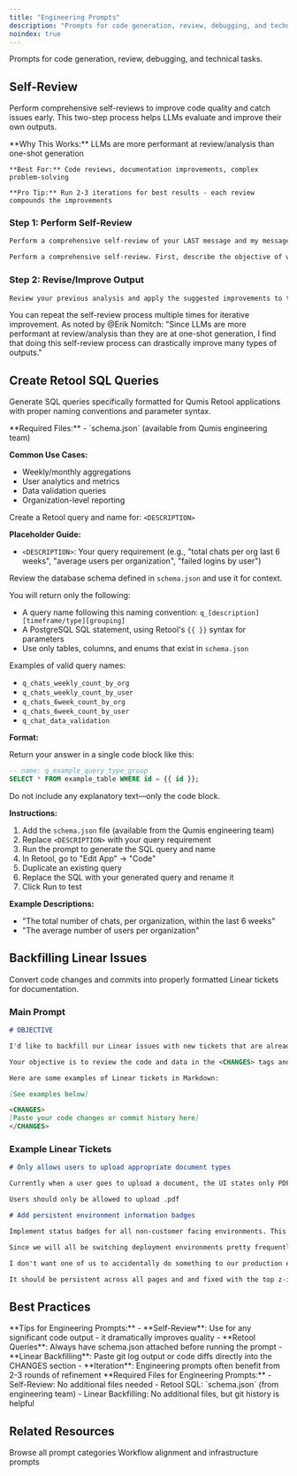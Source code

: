 ```yaml
---
title: "Engineering Prompts"
description: "Prompts for code generation, review, debugging, and technical tasks"
noindex: true
---
```


<Info>
  Prompts for code generation, review, debugging, and technical tasks.
</Info>

## Self-Review

Perform comprehensive self-reviews to improve code quality and catch issues early. This two-step process helps LLMs evaluate and improve their own outputs.

  <Tip>
    **Why This Works:** LLMs are more performant at review/analysis than one-shot generation

    **Best For:** Code reviews, documentation improvements, complex problem-solving

    **Pro Tip:** Run 2-3 iterations for best results - each review compounds the improvements
  </Tip>

### Step 1: Perform Self-Review

<CodeGroup>

```markdown Review Last Message
Perform a comprehensive self-review of your LAST message and my message before that. First, describe the objective of what I had asked for and what you had replied with in your response. This process involves analyzing your response, evaluating relevant attributes, and providing constructive feedback for improvement. Your goal is to produce a thorough, objective, and actionable self-review. Add scores (0.0-10.0) for each of your evaluations then a final overall score.
```

```markdown Review Modifications (General)
Perform a comprehensive self-review. First, describe the objective of what I had asked for and what you had replied with in your response(s). This process involves analyzing your response(s), evaluating relevant attributes, and providing constructive feedback for improvement. Your goal is to produce a thorough, objective, and actionable self-review. Add scores (0.0-10.0) for each of your evaluations then a final overall score.
```

</CodeGroup>

### Step 2: Revise/Improve Output

```markdown
Review your previous analysis and apply the suggested improvements to the process described in the original content. Focus on enhancing the score for the attributes that you have scored, while maintaining the original intent and structure.
```

<Note>
  You can repeat the self-review process multiple times for iterative improvement. As noted by @Erik Nomitch: "Since LLMs are more performant at review/analysis than they are at one-shot generation, I find that doing this self-review process can drastically improve many types of outputs."
</Note>

## Create Retool SQL Queries

Generate SQL queries specifically formatted for Qumis Retool applications with proper naming conventions and parameter syntax.

<Accordion title="Retool SQL Query Generator" icon="database">

<Warning>
**Required Files:**
- `schema.json` (available from Qumis engineering team)

**Common Use Cases:**
- Weekly/monthly aggregations
- User analytics and metrics
- Data validation queries
- Organization-level reporting
</Warning>

Create a Retool query and name for: `<DESCRIPTION>`

**Placeholder Guide:**
- `<DESCRIPTION>`: Your query requirement (e.g., "total chats per org last 6 weeks", "average users per organization", "failed logins by user")

Review the database schema defined in `schema.json` and use it for context.

You will return only the following:
- A query name following this naming convention: `q_[description][timeframe/type][grouping]`
- A PostgreSQL SQL statement, using Retool's `{{ }}` syntax for parameters
- Use only tables, columns, and enums that exist in `schema.json`

Examples of valid query names:
- `q_chats_weekly_count_by_org`
- `q_chats_weekly_count_by_user`
- `q_chats_6week_count_by_org`
- `q_chats_6week_count_by_user`
- `q_chat_data_validation`

**Format:**

Return your answer in a single code block like this:

```sql
-- name: q_example_query_type_group
SELECT * FROM example_table WHERE id = {{ id }};
```

Do not include any explanatory text—only the code block.

**Instructions:**
1. Add the `schema.json` file (available from the Qumis engineering team)
2. Replace `<DESCRIPTION>` with your query requirement
3. Run the prompt to generate the SQL query and name
4. In Retool, go to "Edit App" → "Code"
5. Duplicate an existing query
6. Replace the SQL with your generated query and rename it
7. Click Run to test

**Example Descriptions:**
- "The total number of chats, per organization, within the last 6 weeks"
- "The average number of users per organization"
</Accordion>

## Backfilling Linear Issues

Convert code changes and commits into properly formatted Linear tickets for documentation.

### Main Prompt

```markdown
# OBJECTIVE

I'd like to backfill our Linear issues with new tickets that are already done and in the codebase but don't exist in Linear yet.

Your objective is to review the code and data in the <CHANGES> tags and create Linear tickets (in Markdown format) from them.

Here are some examples of Linear tickets in Markdown:

[See examples below]

<CHANGES>
[Paste your code changes or commit history here]
</CHANGES>
```

### Example Linear Tickets

<CodeGroup>

```markdown Example 1: Upload Validation
# Only allows users to upload appropriate document types

Currently when a user goes to upload a document, the UI states only PDF format only however users are able to upload other types of documents such as .pngs that do not process correctly.

Users should only be allowed to upload .pdf
```

```markdown Example 2: Environment Badges
# Add persistent environment information badges

Implement status badges for all non-customer facing environments. This is to limit mistakes and increase flow speed.

Since we will all be switching deployment environments pretty frequently, we should have an indicator that we on a certain environment (unless it is production) in the header.

I don't want one of us to accidentally do something to our production environment when we think we are on dev, qa, uat, etc.

It should be persistent across all pages and and fixed with the top z-index.
```

</CodeGroup>

## Best Practices

<Tip>
  **Tips for Engineering Prompts:**
  - **Self-Review**: Use for any significant code output - it dramatically improves quality
  - **Retool Queries**: Always have schema.json attached before running the prompt
  - **Linear Backfilling**: Paste git log output or code diffs directly into the CHANGES section
  - **Iteration**: Engineering prompts often benefit from 2-3 rounds of refinement
</Tip>

<Note>
  **Required Files for Engineering Prompts:**
  - Self-Review: No additional files needed
  - Retool SQL: `schema.json` (from engineering team)
  - Linear Backfilling: No additional files, but git history is helpful
</Note>

## Related Resources

<CardGroup cols={2}>
  <Card title="Prompt Library Home" icon="sparkles" href="/internal/documentation/prompt-library">
    Browse all prompt categories
  </Card>
  <Card title="Operations Prompts" icon="server" href="/internal/prompts/operations-prompts">
    Workflow alignment and infrastructure prompts
  </Card>
</CardGroup>
